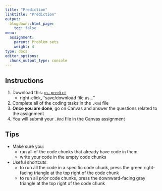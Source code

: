```yaml
---
title: "Prediction"
linktitle: "Prediction"
output:
  blogdown::html_page:
    toc: false
menu:
  assignment:
    parent: Problem sets
    weight: 4
type: docs
editor_options: 
  chunk_output_type: console
---
```


## Instructions


1. Download this: <i class="far fa-file-archive"></i> [`ps-predict`](/problem-sets/ps-predict.Rmd)
    - right-click, "save/download file as..."
2. Complete all of the coding tasks in the `.Rmd` file
3. **Once you are done**, go on Canvas and answer the questions related to the assignment
4. You will submit your `.Rmd` file in the Canvas assignment

## Tips

- Make sure you: 
    - run all of the code chunks that already have code in them
    - write your code in the empty code chunks
- Useful shortcuts: 
    - to run all the code in a specific code chunk, press the green right-facing triangle at the top right of the code chunk
    - to run all *prior* code chunks, press the downward-facing gray triangle at the top right of the code chunk
